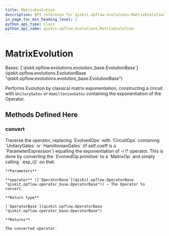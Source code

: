 ```yaml
---
title: MatrixEvolution
description: API reference for qiskit.opflow.evolutions.MatrixEvolution
in_page_toc_min_heading_level: 1
python_api_type: class
python_api_name: qiskit.opflow.evolutions.MatrixEvolution
---
```


# MatrixEvolution

<Class id="qiskit.opflow.evolutions.MatrixEvolution" isDedicatedPage={true} github="https://github.com/qiskit/qiskit/tree/stable/0.22/qiskit/opflow/evolutions/matrix_evolution.py" signature="MatrixEvolution" modifiers="class">
  Bases: [`qiskit.opflow.evolutions.evolution_base.EvolutionBase`](qiskit.opflow.evolutions.EvolutionBase "qiskit.opflow.evolutions.evolution_base.EvolutionBase")

  Performs Evolution by classical matrix exponentiation, constructing a circuit with `UnitaryGates` or `HamiltonianGates` containing the exponentiation of the Operator.

  ## Methods Defined Here

  <span id="qiskit-opflow-evolutions-matrixevolution-convert" />

  ### convert

  <Function id="qiskit.opflow.evolutions.MatrixEvolution.convert" signature="MatrixEvolution.convert(operator)">
    Traverse the operator, replacing `EvolvedOps` with `CircuitOps` containing `UnitaryGates` or `HamiltonianGates` (if self.coeff is a `ParameterExpression`) equalling the exponentiation of -i \* operator. This is done by converting the `EvolvedOp.primitive` to a `MatrixOp` and simply calling `.exp_i()` on that.

    **Parameters**

    **operator** ([`OperatorBase`](qiskit.opflow.OperatorBase "qiskit.opflow.operator_base.OperatorBase")) – The Operator to convert.

    **Return type**

    [`OperatorBase`](qiskit.opflow.OperatorBase "qiskit.opflow.operator_base.OperatorBase")

    **Returns**

    The converted operator.
  </Function>
</Class>

